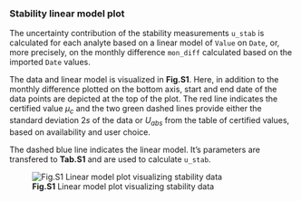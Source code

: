### Stability linear model plot

The uncertainty contribution of the stability measurements `u_stab` is calculated for each analyte
based on a linear model of `Value` on `Date`, or, more precisely, on the monthly difference `mon_diff`
calculated based on the imported `Date` values.

The data and linear model is visualized in **Fig.S1**. Here, in addition to the monthly difference
plotted on the bottom axis, start and end date of the data points are depicted at the top of the plot.
The red line indicates the certified value $\mu_c$ and the two green dashed lines provide either 
the standard deviation $2s$ of the data or $U_{abs}$ from the table of certified values, based on 
availability and user choice.

The dashed blue line indicates the linear model. It's parameters are transfered to **Tab.S1** and are
used to calculate `u_stab`.

![**Fig.S1** Linear model plot visualizing stability data](fig/S_Modul_Fig1.png)

